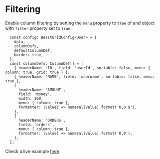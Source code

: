 # Filtering

Enable column filtering by setting the `menu` property to `true` of and object with `filter` property set to `true`

```tsx
  const config: BeastGridConfig<User> = {
    data,
    columnDefs,
    defaultColumnDef,
    border: true,
  };
  const columnDefs: ColumnDef[] = [
    { headerName: 'ID', field: 'userId', sortable: false, menu: { column: true, grid: true } },
    { headerName: 'NAME', field: 'username', sortable: false, menu: true },
    {
      headerName: 'AMOUNT',
      field: 'money',
      width: 100,
      menu: { column: true },
      formatter: (value) => numeral(value).format('0,0 $'),
    },
    {
      headerName: 'ORDERS',
      field: 'orders',
      menu: { column: true },
      formatter: (value) => numeral(value).format('0,0'),
    },
  ];
```

Check a live example [here](../example/menu)





